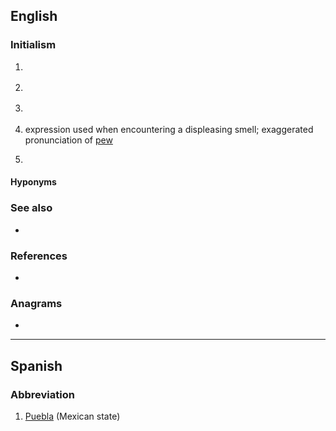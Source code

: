 {{also|Appendix:Variations of "pu"}}
==English==

===Initialism===
{{en-noun}}

# {{lb|en|computing}} {{initialism of|[[processing|Processing]] [[unit|Unit]]|lang=en}}
# {{lb|en|Internet slang}} {{initialism of|[[pickup|PickUp]]|lang=en}} {{gloss|as in, [[pickup artist]]}}
# {{lb|en|linguistics}} {{initialism of|[[prosodic|Prosodic]] [[unit|Unit]]|lang=en}} {{gloss|IU for intonation unit is preferred}}
# {{lb|en|slang}} expression used when encountering a displeasing smell; exaggerated pronunciation of [[pew]]
# {{lb|en|organic compound}} {{initialism of|[[polyurethane|PolyUrethane]]|lang=en}}

====Hyponyms====
{{hyp4|title=computing
|CPU
|GPU
|NPU
|PPU
|SPU
|TPU
|VPU
|lang=en}}
{{hyp3|title=computing
|DSP
|FPGA
|SPE
|lang=en}}

===See also===
* {{sense|polyurethane}} {{l|en|ePTFE}}

===References===
* {{pedia}}

===Anagrams===
* {{anagrams|en|a=pu|U.P.|UP|up|up-}}

----

==Spanish==

===Abbreviation===
{{rfc-header|Abbreviation}}
{{head|es|abbreviation}}

# [[Puebla]] (Mexican state)